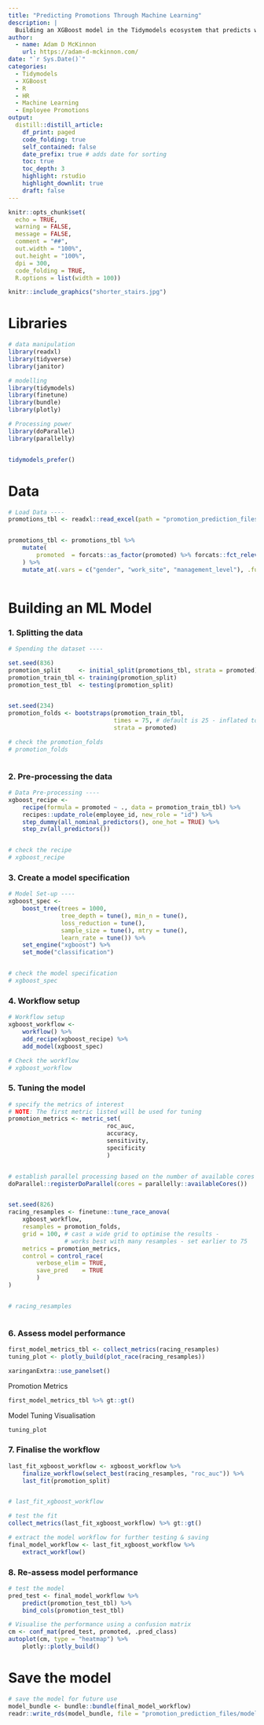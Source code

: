 ```yaml
---
title: "Predicting Promotions Through Machine Learning"
description: |
  Building an XGBoost model in the Tidymodels ecosystem that predicts whether an employee should be promoted.
author:
  - name: Adam D McKinnon
    url: https://adam-d-mckinnon.com/
date: "`r Sys.Date()`"
categories:
  - Tidymodels
  - XGBoost
  - R
  - HR
  - Machine Learning
  - Employee Promotions
output: 
  distill::distill_article:
    df_print: paged
    code_folding: true
    self_contained: false
    date_prefix: true # adds date for sorting
    toc: true
    toc_depth: 3
    highlight: rstudio
    highlight_downlit: true
    draft: false
---
```


```r

knitr::opts_chunk$set(
  echo = TRUE,
  warning = FALSE,
  message = FALSE,
  comment = "##",
  out.width = "100%",
  out.height = "100%",
  dpi = 300,
  code_folding = TRUE,
  R.options = list(width = 100))

```

```r
knitr::include_graphics("shorter_stairs.jpg")

```

# Libraries

```r

# data manipulation
library(readxl)
library(tidyverse)
library(janitor)

# modelling
library(tidymodels)
library(finetune)
library(bundle)
library(plotly)

# Processing power
library(doParallel)
library(parallelly)


tidymodels_prefer()

```

# Data

```r

# Load Data ----
promotions_tbl <- readxl::read_excel(path = "promotion_prediction_files/2022_12_15_promotions.xlsx")


promotions_tbl <- promotions_tbl %>% 
    mutate(
        promoted  = forcats::as_factor(promoted) %>% forcats::fct_relevel("promoted", "not promoted")
    ) %>% 
    mutate_at(.vars = c("gender", "work_site", "management_level"), .funs = ~ forcats::as_factor(.))



```

# Building an ML Model

### 1. Splitting the data

```r

# Spending the dataset ----

set.seed(836)
promotion_split     <- initial_split(promotions_tbl, strata = promoted)
promotion_train_tbl <- training(promotion_split)
promotion_test_tbl  <- testing(promotion_split)


set.seed(234)
promotion_folds <- bootstraps(promotion_train_tbl, 
                              times = 75, # default is 25 - inflated to accommodate racing method of tuning 
                              strata = promoted)

# check the promotion_folds 
# promotion_folds



```

### 2. Pre-processing the data

```r

# Data Pre-processing ----
xgboost_recipe <- 
    recipe(formula = promoted ~ ., data = promotion_train_tbl) %>% 
    recipes::update_role(employee_id, new_role = "id") %>% 
    step_dummy(all_nominal_predictors(), one_hot = TRUE) %>% 
    step_zv(all_predictors()) 


# check the recipe
# xgboost_recipe

```

### 3. Create a model specification

```r

# Model Set-up ----
xgboost_spec <- 
    boost_tree(trees = 1000, 
               tree_depth = tune(), min_n = tune(), 
               loss_reduction = tune(), 
               sample_size = tune(), mtry = tune(),
               learn_rate = tune()) %>% 
    set_engine("xgboost") %>% 
    set_mode("classification")


# check the model specification
# xgboost_spec

```


### 4. Workflow setup

```r


# Workflow setup
xgboost_workflow <- 
    workflow() %>% 
    add_recipe(xgboost_recipe) %>% 
    add_model(xgboost_spec) 

# Check the workflow
# xgboost_workflow


```

### 5. Tuning the model

```r

# specify the metrics of interest
# NOTE: The first metric listed will be used for tuning
promotion_metrics <- metric_set(
                            roc_auc, 
                            accuracy, 
                            sensitivity, 
                            specificity
                            )


# establish parallel processing based on the number of available cores
doParallel::registerDoParallel(cores = parallelly::availableCores())


set.seed(826)
racing_resamples <- finetune::tune_race_anova(
    xgboost_workflow,
    resamples = promotion_folds,
    grid = 100, # cast a wide grid to optimise the results -
                # works best with many resamples - set earlier to 75
    metrics = promotion_metrics,
    control = control_race(
        verbose_elim = TRUE,
        save_pred    = TRUE
        )
)


# racing_resamples



```


### 6. Assess model performance

```r

first_model_metrics_tbl <- collect_metrics(racing_resamples)
tuning_plot <- plotly_build(plot_race(racing_resamples))

xaringanExtra::use_panelset()

```



::::: {.panelset}

::: {.panel}
[Promotion Metrics]{.panel-name}


```r

first_model_metrics_tbl %>% gt::gt()

```


:::

::: {.panel}
[Model Tuning Visualisation]{.panel-name}


```r

tuning_plot

```

:::

:::::




### 7. Finalise the workflow

```r

last_fit_xgboost_workflow <- xgboost_workflow %>%
    finalize_workflow(select_best(racing_resamples, "roc_auc")) %>%
    last_fit(promotion_split)


# last_fit_xgboost_workflow

# test the fit
collect_metrics(last_fit_xgboost_workflow) %>% gt::gt()

# extract the model workflow for further testing & saving
final_model_workflow <- last_fit_xgboost_workflow %>%
    extract_workflow()


```

### 8. Re-assess model performance

```r

# test the model
pred_test <- final_model_workflow %>% 
    predict(promotion_test_tbl) %>%
    bind_cols(promotion_test_tbl)

# Visualise the performance using a confusion matrix
cm <- conf_mat(pred_test, promoted, .pred_class)
autoplot(cm, type = "heatmap") %>% 
    plotly::plotly_build()

```

# Save the model

```r

# save the model for future use 
model_bundle <- bundle::bundle(final_model_workflow)
readr::write_rds(model_bundle, file = "promotion_prediction_files/model_bundle.rds")


```


